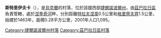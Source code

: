 {{coord|49|36|16|N|25|49|8|E|scale:30000|display=title}}

'''斯特里伊夫卡'''（{{lang-uk|Стриївка}}），是[[烏克蘭|烏克蘭]]的村落，位於該國西部[[捷爾諾波爾州|捷爾諾波爾州]]，由[[茲巴拉日區|茲巴拉日區]]負責管轄，處於[[涅季奇河|涅季奇河]]畔，分別距離[[特拉夫涅韋_(茲巴拉日區)|特拉夫涅韋]]0.5公里和[[格里齊夫齊|格里齊夫齊]]1.5公里，始建於1463年，面積0.28平方公里，2001年人口1,095。

{{DEFAULTSORT:Стриївка}}
[[Category:捷爾諾波爾州村落|Category:捷爾諾波爾州村落]]
[[Category:茲巴拉日區村落|Category:茲巴拉日區村落]]


{{Ternopil-geo-stub}}